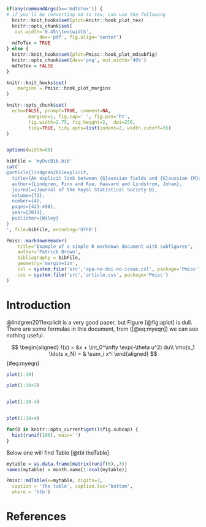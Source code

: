 ```r

if(any(commandArgs()=='mdToTex')) {
# if you'll be converting md to tex, can use the following
  knitr::knit_hooks$set(plot=knitr::hook_plot_tex)  
  knitr::opts_chunk$set(
   out.width='0.45\\textwidth', 
			dev='pdf', fig.align='center')
  mdToTex = TRUE
} else {
  knitr::knit_hooks$set(plot=Pmisc::hook_plot_mdsubfig)
  knitr::opts_chunk$set(dev='png', out.width='40%')
  mdToTex = FALSE
}

knitr::knit_hooks$set(
	margins = Pmisc::hook_plot_margins
)

knitr::opts_chunk$set(
  echo=FALSE, prompt=TRUE, comment=NA,
		margins=1, fig.cap=' ', fig.pos='ht',
		fig.width=2.75, fig.height=2,  dpi=250, 
		tidy=TRUE, tidy.opts=list(indent=2, width.cutoff=55)
)


options(width=80)

bibFile = 'myDocBib.bib'
cat('
@article{lindgren2011explicit,
  title={An explicit link between {G}aussian fields and {G}aussian {M}arkov random fields the stochastic partial differential equation approach},
  author={Lindgren, Finn and Rue, Haavard and Lindstrom, Johan},
  journal={Journal of the Royal Statistical Society B},
  volume={73},
  number={4},
  pages={423-498},
  year={2011},
  publisher={Wiley}
}
', file=bibFile, encoding='UTF8')

```


	
```r
Pmisc::markdownHeader(
	title="Example of a simple R markdown document with subfigures", 		
	author='Patrick Brown',
	bibliography = bibFile,
	geometry='margin=1in',
	csl = system.file('src','apa-no-doi-no-issue.csl', package='Pmisc'),
	css = system.file('src','article.css', package='Pmisc')
)
```


# Introduction


@lindgren2011explicit is a very good paper, but Figure [@fig:aplot] is dull.
There are some formulas in this document, from ([@eq:myeqn]) we can see
nothing useful.


$$
\begin{aligned}
f(x) = &x + \int_0^\infty \exp(-\theta u^2) du\\
\rho(x_1 \ldots x_N) = & \sum_i x^i
\end{aligned}
$$ {#eq:myeqn}


```r
plot(1:10)

plot(1:10+2)


plot(1:10-4)


plot(1:10+4)
```


```r

for(D in knitr::opts_current$get()$fig.subcap) {
  hist(runif(100), main='')
}
```

Below one will find Table [@tbl:theTable]

```r

mytable = as.data.frame(matrix(runif(6),,3))
names(mytable) = month.name[1:ncol(mytable)]

Pmisc::mdTable(x=mytable, digits=3,
  caption = 'the table', caption.loc='bottom', 
  where = 'htb')

```

# References

